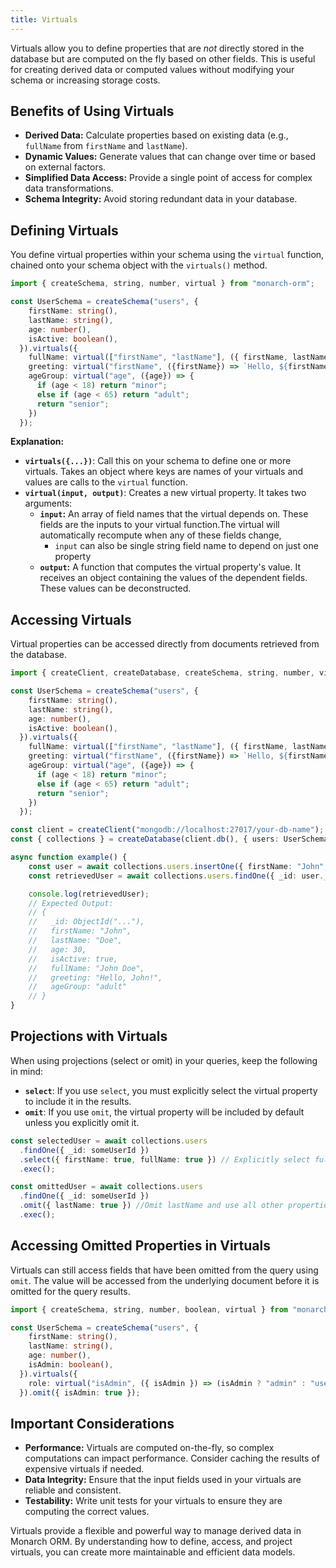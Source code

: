 ```yaml
---
title: Virtuals
---
```


Virtuals allow you to define properties that are *not* directly stored in the database but are computed on the fly based on other fields.
This is useful for creating derived data or computed values without modifying your schema or increasing storage costs.

## Benefits of Using Virtuals

*   **Derived Data:** Calculate properties based on existing data (e.g., `fullName` from `firstName` and `lastName`).
*   **Dynamic Values:** Generate values that can change over time or based on external factors.
*   **Simplified Data Access:**  Provide a single point of access for complex data transformations.
*   **Schema Integrity:** Avoid storing redundant data in your database.

## Defining Virtuals

You define virtual properties within your schema using the `virtual` function, chained onto your schema object with the `virtuals()` method.

```typescript
import { createSchema, string, number, virtual } from "monarch-orm";

const UserSchema = createSchema("users", {
    firstName: string(),
    lastName: string(),
    age: number(),
    isActive: boolean(),
  }).virtuals({
    fullName: virtual(["firstName", "lastName"], ({ firstName, lastName }) => `${firstName} ${lastName}`),
    greeting: virtual("firstName", ({firstName}) => `Hello, ${firstName}!`),
    ageGroup: virtual("age", ({age}) => {
      if (age < 18) return "minor";
      else if (age < 65) return "adult";
      return "senior";
    })
  });
```

**Explanation:**

*   **`virtuals({...})`**: Call this on your schema to define one or more virtuals. Takes an object where keys are names of your virtuals and values are calls to the `virtual` function.
*   **`virtual(input, output)`**:  Creates a new virtual property. It takes two arguments:
    *   **`input`:**  An array of field names that the virtual depends on. These fields are the inputs to your virtual function.The virtual will automatically recompute when any of these fields change,
        *   `input` can also be single string field name to depend on just one property
    *   **`output`:** A function that computes the virtual property's value. It receives an object containing the values of the dependent fields. These values can be deconstructed.

## Accessing Virtuals

Virtual properties can be accessed directly from documents retrieved from the database.

```typescript
import { createClient, createDatabase, createSchema, string, number, virtual, boolean } from "monarch-orm";

const UserSchema = createSchema("users", {
    firstName: string(),
    lastName: string(),
    age: number(),
    isActive: boolean(),
  }).virtuals({
    fullName: virtual(["firstName", "lastName"], ({ firstName, lastName }) => `${firstName} ${lastName}`),
    greeting: virtual("firstName", ({firstName}) => `Hello, ${firstName}!`),
    ageGroup: virtual("age", ({age}) => {
      if (age < 18) return "minor";
      else if (age < 65) return "adult";
      return "senior";
    })
  });

const client = createClient("mongodb://localhost:27017/your-db-name");
const { collections } = createDatabase(client.db(), { users: UserSchema });

async function example() {
    const user = await collections.users.insertOne({ firstName: "John", lastName: "Doe", age: 30, isActive: true }).exec();
    const retrievedUser = await collections.users.findOne({ _id: user._id }).exec();

    console.log(retrievedUser);
    // Expected Output:
    // {
    //   _id: ObjectId("..."),
    //   firstName: "John",
    //   lastName: "Doe",
    //   age: 30,
    //   isActive: true,
    //   fullName: "John Doe",
    //   greeting: "Hello, John!",
    //   ageGroup: "adult"
    // }
}
```

## Projections with Virtuals

When using projections (select or omit) in your queries, keep the following in mind:

*   **`select`**: If you use `select`, you must explicitly select the virtual property to include it in the results.
*   **`omit`**: If you use `omit`, the virtual property will be included by default unless you explicitly omit it.

```typescript
const selectedUser = await collections.users
  .findOne({ _id: someUserId })
  .select({ firstName: true, fullName: true }) // Explicitly select fullName
  .exec();

const omittedUser = await collections.users
  .findOne({ _id: someUserId })
  .omit({ lastName: true }) //Omit lastName and use all other properties
  .exec();
```

## Accessing Omitted Properties in Virtuals

Virtuals can still access fields that have been omitted from the query using `omit`.  The value will be accessed from the underlying document before it is omitted for the query results.

```typescript
import { createSchema, string, number, boolean, virtual } from "monarch-orm";

const UserSchema = createSchema("users", {
    firstName: string(),
    lastName: string(),
    age: number(),
    isAdmin: boolean(),
  }).virtuals({
    role: virtual("isAdmin", ({ isAdmin }) => (isAdmin ? "admin" : "user")),
  }).omit({ isAdmin: true });
```

## Important Considerations

*   **Performance:** Virtuals are computed on-the-fly, so complex computations can impact performance. Consider caching the results of expensive virtuals if needed.
*   **Data Integrity:** Ensure that the input fields used in your virtuals are reliable and consistent.
*   **Testability:** Write unit tests for your virtuals to ensure they are computing the correct values.

Virtuals provide a flexible and powerful way to manage derived data in Monarch ORM. By understanding how to define, access, and project virtuals, you can create more maintainable and efficient data models.
